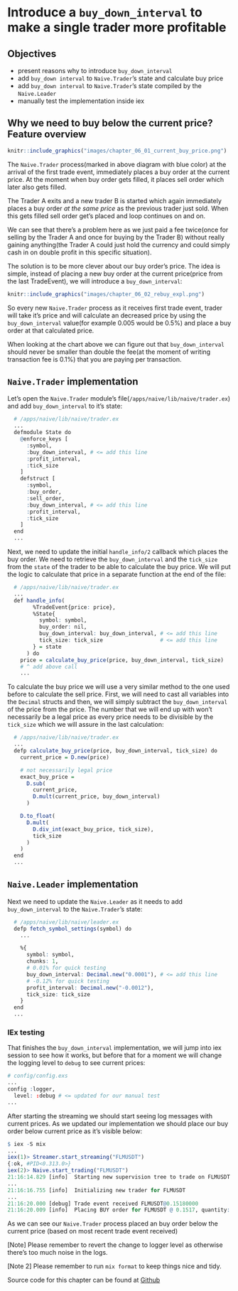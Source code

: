 # Introduce a `buy_down_interval` to make a single trader more profitable

## Objectives

- present reasons why to introduce `buy_down_interval`
- add `buy_down interval` to `Naive.Trader`'s state and calculate buy price
- add `buy_down interval` to `Naive.Trader`'s state compiled by the `Naive.Leader`
- manually test the implementation inside iex

## Why we need to buy below the current price? Feature overview

```r
knitr::include_graphics("images/chapter_06_01_current_buy_price.png")
```

The `Naive.Trader` process(marked in above diagram with blue color) at the arrival of the first trade event, immediately places a buy order at the current price. At the moment when buy order gets filled, it places sell order which later also gets filled.

The Trader A exits and a new trader B is started which again immediately places a buy order *at the same price* as the previous trader just sold. When this gets filled sell order get's placed and loop continues on and on.

We can see that there's a problem here as we just paid a fee twice(once for selling by the Trader A and once for buying by the Trader B) without really gaining anything(the Trader A could just hold the currency and could simply cash in on double profit in this specific situation).

The solution is to be more clever about our buy order's price. The idea is simple, instead of placing a new buy order at the current price(price from the last TradeEvent), we will introduce a `buy_down_interval`:

```r
knitr::include_graphics("images/chapter_06_02_rebuy_expl.png")
```

So every new `Naive.Trader` process as it receives first trade event, trader will take it's price and will calculate an decreased price by using the `buy_down_interval` value(for example 0.005 would be 0.5%) and place a buy order at that calculated price.

When looking at the chart above we can figure out that `buy_down_interval` should never be smaller than double the fee(at the moment of writing transaction fee is 0.1%) that you are paying per transaction.

## `Naive.Trader` implementation

Let's open the `Naive.Trader` module's file(`/apps/naive/lib/naive/trader.ex`) and add `buy_down_interval` to it's state:

\newpage

```r
  # /apps/naive/lib/naive/trader.ex
  ...
  defmodule State do
    @enforce_keys [
      :symbol,
      :buy_down_interval, # <= add this line
      :profit_interval,
      :tick_size
    ]
    defstruct [
      :symbol,
      :buy_order,
      :sell_order,
      :buy_down_interval, # <= add this line
      :profit_interval,
      :tick_size
    ]
  end
  ...
```

Next, we need to update the initial `handle_info/2` callback which places the buy order. We need to retrieve the `buy_down_interval` and the `tick_size` from the `state` of the trader to be able to calculate the buy price. We will put the logic to calculate that price in a separate function at the end of the file:

```r
  # /apps/naive/lib/naive/trader.ex
  ...
  def handle_info(
        %TradeEvent{price: price},
        %State{
          symbol: symbol,
          buy_order: nil,
          buy_down_interval: buy_down_interval, # <= add this line
          tick_size: tick_size                  # <= add this line          
        } = state
      ) do
    price = calculate_buy_price(price, buy_down_interval, tick_size)
    # ^ add above call
    ...
```

To calculate the buy price we will use a very similar method to the one used
before to calculate the sell price. First, we will need to cast all variables
into the `Decimal` structs and then, we will simply subtract the `buy_down_interval` of the price from the price. The number that we will end up with won't necessarily be a legal price as every price needs to be divisible by the `tick_size` which we will assure in the last calculation:

```r
  # /apps/naive/lib/naive/trader.ex
  ...
  defp calculate_buy_price(price, buy_down_interval, tick_size) do
    current_price = D.new(price)

    # not necessarily legal price
    exact_buy_price =
      D.sub(
        current_price,
        D.mult(current_price, buy_down_interval)
      )

    D.to_float(
      D.mult(
        D.div_int(exact_buy_price, tick_size),
        tick_size
      )
    )
  end
  ...
```

## `Naive.Leader` implementation

Next we need to update the `Naive.Leader` as it needs to add `buy_down_interval` to the `Naive.Trader`'s state:

```r
  # /apps/naive/lib/naive/leader.ex
  defp fetch_symbol_settings(symbol) do
    ...

    %{
      symbol: symbol,
      chunks: 1,
      # 0.01% for quick testing
      buy_down_interval: Decimal.new("0.0001"), # <= add this line
      # -0.12% for quick testing
      profit_interval: Decimal.new("-0.0012"),
      tick_size: tick_size
    }
  end  
  ...
```

### IEx testing

That finishes the `buy_down_interval` implementation, we will jump into iex session to see how it works, but before that for a moment we will change the logging level to `debug` to see current prices:

```r
# config/config.exs
...
config :logger,
  level: :debug # <= updated for our manual test
...
```

After starting the streaming we should start seeing log messages with current prices. As we updated our implementation we should place our buy order below current price as it's visible below:

```r
$ iex -S mix
...
iex(1)> Streamer.start_streaming("FLMUSDT")
{:ok, #PID<0.313.0>}
iex(2)> Naive.start_trading("FLMUSDT")
21:16:14.829 [info]  Starting new supervision tree to trade on FLMUSDT
...
21:16:16.755 [info]  Initializing new trader for FLMUSDT
...
21:16:20.000 [debug] Trade event received FLMUSDT@0.15180000
21:16:20.009 [info]  Placing BUY order for FLMUSDT @ 0.1517, quantity: 100
```

As we can see our `Naive.Trader` process placed an buy order below the current price (based on most recent trade event received)

[Note] Please remember to revert the change to logger level as otherwise there's too much noise in the logs.

[Note 2] Please remember to run `mix format` to keep things nice and tidy.

Source code for this chapter can be found at [Github](https://github.com/frathon/hands-on-elixir-and-otp-cryptocurrency-trading-bot-source-code/tree/chapter_06)
